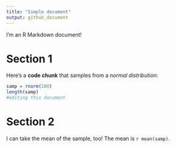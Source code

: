 ```yaml
---
title: "Simple document"
output: github_document
---
```


I'm an R Markdown document! 

# Section 1

Here's a **code chunk** that samples from 
a _normal distribution_:

```r
samp = rnorm(100)
length(samp)
#editing this document 
```

# Section 2

I can take the mean of the sample, too!
The mean is `r mean(samp)`.